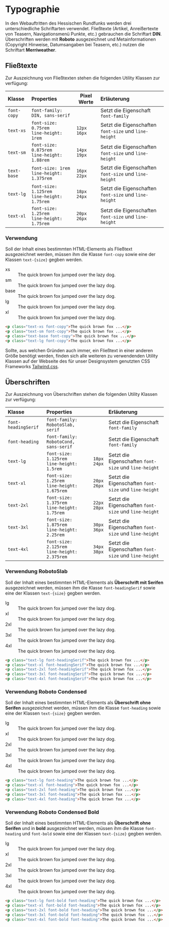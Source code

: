 
<Meta title="Grundlegendes/Typographie" />

# Typographie

In den Webauftritten des Hessischen Rundfunks werden drei unterschiedliche Schriftarten verwendet. Fließtexte (Artikel, Anreißertexte von Teasern, Navigationsmenü Punkte, etc.) gebrauchen
die Schriftart **DIN**. Überschriften werden mit **Roboto** ausgezeichnet und Metainformationen (Copyright Hinweise, Datumsangaben bei Teasern, etc.) nutzen die Schriftart
**Merriweather**.

## Fließtexte

Zur Auszeichnung von Fließtexten stehen die folgenden Utility Klassen zur verfügung:

| Klasse      | Properties                                          | Pixel Werte        | Erläuterung                                           |
| :---------- | :-------------------------------------------------- | ------------------ | :---------------------------------------------------- |
| `font-copy` | `font-family: DIN, sans-serif`                      |                    | Setzt die Eigenschaft `font-family`                   |
| `text-xs`   | `font-size: 0.75rem` <br /> `line-height: 1rem`     | `12px`<br />`16px` | Setzt die Eigenschaften `font-size` und `line-height` |
| `text-sm`   | `font-size: 0.875rem` <br /> `line-height: 1.88rem` | `14px`<br />`19px` | Setzt die Eigenschaften `font-size` und `line-height` |
| `text-base` | `font-size: 1rem` <br /> `line-height: 1.375rem`    | `16px`<br />`22px` | Setzt die Eigenschaften `font-size` und `line-height` |
| `text-lg`   | `font-size: 1.125rem` <br /> `line-height: 1.75rem` | `18px`<br />`24px` | Setzt die Eigenschaften `font-size` und `line-height` |
| `text-xl`   | `font-size: 1.25rem` <br /> `line-height: 1.75rem`  | `20px`<br />`26px` | Setzt die Eigenschaften `font-size` und `line-height` |

### Verwendung

Soll der Inhalt eines bestimmten HTML-Elements als Fließtext ausgezeichnet werden, müssen ihm die Klasse `font-copy` sowie
eine der Klassen `text-{size}` gegben werden.

<div className="rounded-t-xl overflow-hidden bg-gradient-to-r from-purple-50 to-purple-100 p-10">
    <dl className="text-violet-600">
        <div className="flex items-start">
            <dt className="!m-0 w-16 shrink-0 text-sm text-violet-600 text-opacity-50 font-mono leading-3">
                xs
            </dt>
            <dd className="truncate text-xs font-copy">
                The quick brown fox jumped over the lazy dog.
            </dd>
        </div>
        <div className="mt-6 flex items-start">
            <dt className="!m-0 w-16 shrink-0 text-sm text-violet-600 text-opacity-50 font-mono leading-4">
                sm
            </dt>
            <dd className="truncate text-sm font-normal font-copy">
                The quick brown fox jumped over the lazy dog.
            </dd>
        </div>
        <div className="mt-6 flex items-start">
            <dt className="!m-0 w-16 shrink-0 text-sm text-violet-600 text-opacity-50 font-mono leading-5">
                base
            </dt>
            <dd className="truncate text-base font-normal font-copy">
                The quick brown fox jumped over the lazy dog.
            </dd>
        </div>
        <div className=" mt-6 flex items-start">
            <dt className="!m-0 w-16 shrink-0 text-sm text-violet-600 text-opacity-50 font-mono leading-6">
                lg
            </dt>
            <dd className="truncate text-lg font-normal font-copy">
                The quick brown fox jumped over the lazy dog.
            </dd>
        </div>
        <div className="mt-6 flex items-start">
            <dt className="!m-0 w-16 shrink-0 text-sm text-violet-600 text-opacity-50 font-mono leading-6">
                xl
            </dt>
            <dd className="truncate text-xl font-normal font-copy">
                The quick brown fox jumped over the lazy dog.
            </dd>
        </div>
    </dl>
</div>

```html
<p class="text-xs font-copy">The quick brown fox ...</p>
<p class="text-sm font-copy">The quick brown fox ...</p>
<p class="text-base font-copy">The quick brown fox ...</p>
<p class="text-lg font-copy">The quick brown fox ...</p>
```

Sollte, aus welchen Gründen auch immer, ein Fließtext in einer anderen Größe benötigt werden, finden sich alle weiteren zu verwendenden Utility Klassen
auf der Webseite des für unser Designsystem genutzten CSS Frameworks [Tailwind.css](https://tailwindcss.com/docs/font-size).

## Überschriften

Zur Auszeichnung von Überschriften stehen die folgenden Utility Klassen zur verfügung:

| Klasse              | Properties                                           |                    | Erläuterung                                           |
| :------------------ | :--------------------------------------------------- | ------------------ | :---------------------------------------------------- |
| `font-headingSerif` | `font-family: RobotoSlab, serif`                     |                    | Setzt die Eigenschaft `font-family`                   |
| `font-heading`      | `font-family: RobotoCond, sans-serif`                |                    | Setzt die Eigenschaft `font-family`                   |
| `text-lg`           | `font-size: 1.125rem` <br /> `line-height: 1.5rem`   | `18px`<br />`24px` | Setzt die Eigenschaften `font-size` und `line-height` |
| `text-xl`           | `font-size: 1.25rem` <br /> `line-height: 1.675rem`  | `20px`<br />`26px` | Setzt die Eigenschaften `font-size` und `line-height` |
| `text-2xl`          | `font-size: 1.375rem` <br /> `line-height: 1.75rem`  | `22px`<br />`28px` | Setzt die Eigenschaften `font-size` und `line-height` |
| `text-3xl`          | `font-size: 1.875rem` <br /> `line-height: 2.25rem`  | `30px`<br />`36px` | Setzt die Eigenschaften `font-size` und `line-height` |
| `text-4xl`          | `font-size: 2.125rem` <br /> `line-height: 2.375rem` | `34px`<br />`38px` | Setzt die Eigenschaften `font-size` und `line-height` |

### Verwendung RobotoSlab

Soll der Inhalt eines bestimmten HTML-Elements als **Überschrift mit Serifen** ausgezeichnet werden, müssen ihm die Klasse `font-headingSerif` sowie
eine der Klassen `text-{size}` gegben werden.

<div className="rounded-xl overflow-hidden bg-gradient-to-r from-purple-50 to-purple-100 p-10">
    <dl className="text-violet-600">
        <div className="mt-6 flex items-start">
            <dt className="!m-0 w-16 shrink-0 text-sm text-violet-600 text-opacity-50 font-mono leading-5">
                lg
            </dt>
            <dd className="truncate text-lg font-normal font-headingSerif">
                The quick brown fox jumped over the lazy dog.
            </dd>
        </div>
        <div className="mt-6 flex items-start">
            <dt className="!m-0 w-16 shrink-0 text-sm text-violet-600 text-opacity-50 font-mono leading-5">
                xl
            </dt>
            <dd className="truncate text-xl font-normal font-headingSerif">
                The quick brown fox jumped over the lazy dog.
            </dd>
        </div>
        <div className=" mt-6 flex items-start">
            <dt className="!m-0 w-16 shrink-0 text-sm text-violet-600 text-opacity-50 font-mono leading-6">
                2xl
            </dt>
            <dd className="truncate text-2xl font-normal font-headingSerif">
                The quick brown fox jumped over the lazy dog.
            </dd>
        </div>
        <div className="mt-6 flex items-start">
            <dt className="!m-0 w-16 shrink-0 text-sm text-violet-600 text-opacity-50 font-mono leading-6">
                3xl
            </dt>
            <dd className="truncate text-3xl font-normal font-headingSerif">
                The quick brown fox jumped over the lazy dog.
            </dd>
        </div>
        <div className="mt-6 flex items-start">
            <dt className="!m-0 w-16 shrink-0 text-sm text-violet-600 text-opacity-50 font-mono leading-6">
                4xl
            </dt>
            <dd className="truncate text-4xl font-normal font-headingSerif">
                The quick brown fox jumped over the lazy dog.
            </dd>
        </div>
    </dl>
</div>

```html
<p class="text-lg font-headingSerif">The quick brown fox ...</p>
<p class="text-xl font-headingSerif">The quick brown fox ...</p>
<p class="text-2xl font-headingSerif">The quick brown fox ...</p>
<p class="text-3xl font-headingSerif">The quick brown fox ...</p>
<p class="text-4xl font-headingSerif">The quick brown fox ...</p>
```

### Verwendung Roboto Condensed

Soll der Inhalt eines bestimmten HTML-Elements als **Überschrift ohne Serifen** ausgezeichnet werden, müssen ihm die Klasse `font-heading` sowie
eine der Klassen `text-{size}` gegben werden.

<div className="rounded-xl overflow-hidden bg-gradient-to-r from-purple-50 to-purple-100 p-10">
    <dl className="text-violet-600">
        <div className="mt-6 flex items-start">
            <dt className="!m-0 w-16 shrink-0 text-sm text-violet-600 text-opacity-50 font-mono leading-5">
                lg
            </dt>
            <dd className="truncate text-lg font-heading">
                The quick brown fox jumped over the lazy dog.
            </dd>
        </div>
        <div className="mt-6 flex items-start">
            <dt className="!m-0 w-16 shrink-0 text-sm text-violet-600 text-opacity-50 font-mono leading-5">
                xl
            </dt>
            <dd className="truncate text-xl font-heading">
                The quick brown fox jumped over the lazy dog.
            </dd>
        </div>
        <div className=" mt-6 flex items-start">
            <dt className="!m-0 w-16 shrink-0 text-sm text-violet-600 text-opacity-50 font-mono leading-6">
                2xl
            </dt>
            <dd className="truncate text-2xl  font-heading">
                The quick brown fox jumped over the lazy dog.
            </dd>
        </div>
        <div className="mt-6 flex items-start">
            <dt className="!m-0 w-16 shrink-0 text-sm text-violet-600 text-opacity-50 font-mono leading-6">
                3xl
            </dt>
            <dd className="truncate text-3xl  font-heading">
                The quick brown fox jumped over the lazy dog.
            </dd>
        </div>
        <div className="mt-6 flex items-start">
            <dt className="!m-0 w-16 shrink-0 text-sm text-violet-600 text-opacity-50 font-mono leading-6">
                4xl
            </dt>
            <dd className="truncate text-4xl  font-heading">
                The quick brown fox jumped over the lazy dog.
            </dd>
        </div>
    </dl>
</div>

```html
<p class="text-lg font-heading">The quick brown fox ...</p>
<p class="text-xl font-heading">The quick brown fox ...</p>
<p class="text-2xl font-heading">The quick brown fox ...</p>
<p class="text-3xl font-heading">The quick brown fox ...</p>
<p class="text-4xl font-heading">The quick brown fox ...</p>
```

### Verwendung Roboto Condensed Bold

Soll der Inhalt eines bestimmten HTML-Elements als **Überschrift ohne Serifen** und in **bold** ausgezeichnet werden, müssen ihm die Klasse `font-heading` und `font-bold` sowie
eine der Klassen `text-{size}` gegben werden.

<div className="rounded-xl overflow-hidden bg-gradient-to-r from-purple-50 to-purple-100 p-10">
    <dl className="text-violet-600">
        <div className="mt-6 flex items-start">
            <dt className="!m-0 w-16 shrink-0 text-sm text-violet-600 text-opacity-50 font-mono leading-5">
                lg
            </dt>
            <dd className="truncate text-lg font-bold font-heading">
                The quick brown fox jumped over the lazy dog.
            </dd>
        </div>
        <div className="mt-6 flex items-start">
            <dt className="!m-0 w-16 shrink-0 text-sm text-violet-600 text-opacity-50 font-mono leading-5">
                xl
            </dt>
            <dd className="truncate text-xl font-bold font-heading">
                The quick brown fox jumped over the lazy dog.
            </dd>
        </div>
        <div className=" mt-6 flex items-start">
            <dt className="!m-0 w-16 shrink-0 text-sm text-violet-600 text-opacity-50 font-mono leading-6">
                2xl
            </dt>
            <dd className="truncate text-2xl font-bold font-heading">
                The quick brown fox jumped over the lazy dog.
            </dd>
        </div>
        <div className="mt-6 flex items-start">
            <dt className="!m-0 w-16 shrink-0 text-sm text-violet-600 text-opacity-50 font-mono leading-6">
                3xl
            </dt>
            <dd className="truncate text-3xl font-bold font-heading">
                The quick brown fox jumped over the lazy dog.
            </dd>
        </div>
        <div className="mt-6 flex items-start">
            <dt className="!m-0 w-16 shrink-0 text-sm text-violet-600 text-opacity-50 font-mono leading-6">
                4xl
            </dt>
            <dd className="truncate text-4xl font-bold font-heading">
                The quick brown fox jumped over the lazy dog.
            </dd>
        </div>
    </dl>
</div>

```html
<p class="text-lg font-bold font-heading">The quick brown fox ...</p>
<p class="text-xl font-bold font-heading">The quick brown fox ...</p>
<p class="text-2xl font-bold font-heading">The quick brown fox ...</p>
<p class="text-3xl font-bold font-heading">The quick brown fox ...</p>
<p class="text-4xl font-bold font-heading">The quick brown fox ...</p>
```

